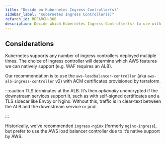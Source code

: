 ```yaml
---
title: "Decide on Kubernetes Ingress Controller(s)"
sidebar_label: "Kubernetes Ingress Controller(s)"
refarch_id: REFARCH-300
description: Decide which Kubernetes Ingress Controller(s) to use with EKS
---
```


## Considerations

Kubernetes supports any number of ingress controllers deployed multiple times. The choice of Ingress controller will
determine which AWS features we can natively support (e.g. WAF requires an ALB).

Our recommendation is to use the `aws-loadbalancer-controller` (aka `aws-alb-ingress-controller` v2) with ACM
certificates provisioned by terraform.

:::caution TLS terminates at the ALB. It’s then _optionally_ unencrypted if the downstream services support it, such as
with self-signed certificates and a TLS sidecar like Envoy or Nginx. Without this, traffic is in clear-text between the
ALB and the downstream service or pod.

:::

Historically, we’ve recommended `ingress-nginx` (formerly `nginx-ingress`), but prefer to use the AWS load balancer
controller due to it’s native support by AWS.
